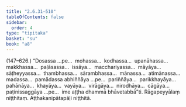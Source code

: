 ```yaml
---
title: "2.6.31–510"
tableOfContents: false
sidebar:
  order: 4
type: "tipitaka"
basket: "su"
book: "a8"
---
```



<DynamicBreadcrumb />

<Paragraph type="center" book="a8">
(147–626.)
</Paragraph>

<Paragraph number="861" book="a8">
“Dosassa …pe…  mohassa…  kodhassa…  upanāhassa…  makkhassa…  paḷāsassa…  issāya…  macchariyassa…  māyāya…  sāṭheyyassa…  thambhassa…  sārambhassa…  mānassa…  atimānassa…  madassa…  pamādassa abhiññāya …pe…  pariññāya…  parikkhayāya…  pahānāya…  khayāya…  vayāya…  virāgāya…  nirodhāya…  cāgāya…  paṭinissaggāya …pe…  ime aṭṭha dhammā bhāvetabbā”ti.

</Paragraph>

<Paragraph number="862" type="center" book="a8">
Rāgapeyyālaṃ niṭṭhitaṃ.



</Paragraph>

<Paragraph number="863" type="center" book="a8">
Aṭṭhakanipātapāḷi niṭṭhitā.
</Paragraph>